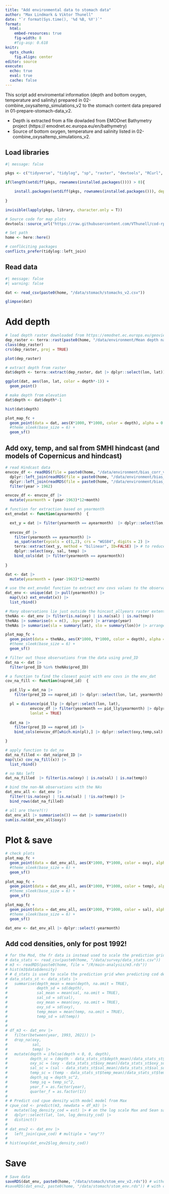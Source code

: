 ```yaml
---
title: "Add environmental data to stomach data"
author: "Max Lindmark & Viktor Thunell"
date: "`r format(Sys.time(), '%d %B, %Y')`"
format: 
  html:
    embed-resources: true
    fig-width: 8
    #fig-asp: 0.618
knitr: 
  opts_chunk:
    fig.align: center
editor: source
execute: 
  echo: true
  eval: true
  cache: false
---
```


This script add enviromental information (depth and bottom oxygen, temperature and salinity) prepared in 02-combine_oxysaltemp_simulations_v2 to the stomach content data prepared in 01-prepare-stomach-data_v2.

  * Depth is extracted from a file dowladed from EMODnet Bathymetry project (https:// emodnet.ec.europa.eu/en/bathymetry) 
  * Source of bottom oxygen, temperature and salinity listed in 02-combine_oxysaltemp_simulations_v2.


## Load libraries

```r
#| message: false

pkgs <- c("tidyverse", "tidylog", "sp", "raster", "devtools", "RCurl", "sdmTMB", "purrr", "terra", "ncdf4", "chron", "ncdf4", "tidyterra") 

if(length(setdiff(pkgs, rownames(installed.packages()))) > 0){

    install.packages(setdiff(pkgs, rownames(installed.packages())), dependencies = T)
 
}

invisible(lapply(pkgs, library, character.only = T))

# Source code for map plots
devtools::source_url("https://raw.githubusercontent.com/VThunell/cod-rpw/main/R/functions/map-plot.R")

# Set path
home <- here::here()

# conflöciting packages
conflicts_prefer(tidylog::left_join)
```

## Read data

```r
#| message: false
#| warning: false

dat <- read_csv(paste0(home, "/data/stomach/stomachs_v2.csv"))

glimpse(dat)
```

# Add depth

```r
# load depth raster downloaded from https://emodnet.ec.europa.eu/geoviewer/
dep_raster <- terra::rast(paste0(home, "/data/environment/Mean depth natural colour (with land).nc"))
class(dep_raster)
crs(dep_raster, proj = TRUE)

plot(dep_raster)

# extract depth from raster
dat$depth <- terra::extract(dep_raster, dat |> dplyr::select(lon, lat))$elevation

ggplot(dat, aes(lon, lat, color = depth*-1)) + 
  geom_point()

# make depth from elevation
dat$depth <- dat$depth*-1

hist(dat$depth)

plot_map_fc +
  geom_point(data = dat, aes(X*1000, Y*1000, color = depth), alpha = 0.5) +
  #theme_sleek(base_size = 6) + 
  geom_sf()

```

## Add oxy, temp, and sal from SMHI hindcast (and models of Copernicus and hindcast)

```r
# read Hindcast data
envcov_df <- readRDS(file = paste0(home, "/data/environment/bias_corr_vars_oxy.rds")) |>
  dplyr::left_join(readRDS(file = paste0(home, "/data/environment/bias_corr_vars_sal.rds"))) |>
  dplyr::left_join(readRDS(file = paste0(home, "/data/environment/bias_corr_vars_temp.rds"))) |>
  filter(year > 1962) 

envcov_df <- envcov_df |>
  mutate(yearmonth = (year-1963)*12+month)

# function for extraction based on yearmonth
ext_envdat <- function(ayearmonth)  {

  ext_y = dat |> filter(yearmonth == ayearmonth)  |> dplyr::select(lon, lat) # coords from the stomach data, can only be lon and lat for extract()
  
  envcov_df |>
    filter(yearmonth == ayearmonth) |>
    as_spatraster(xycols = c(1,2), crs = "WGS84", digits = 2) |>
    terra::extract(ext_y, method = "bilinear", ID=FALSE) |> # to reduce NaNs produced when points are outside raster extent (i.e. on land) 
    dplyr::select(oxy, sal, temp) |>
    bind_cols(dat |> filter(yearmonth == ayearmonth))
    
}

dat <- dat |>
  mutate(yearmonth = (year-1963)*12+month)

# use the ext_envdat function to extract env covs values to the observations fr hindcast
dat_env <- unique(dat |> pull(yearmonth)) |> 
  map(\(x) ext_envdat(x)) |>
  list_rbind()

# Many observations lie just outside the hincast_allyears raster extent causing NA values
theNAs <- dat_env |> filter(is.na(oxy) | is.na(sal) | is.na(temp))
theNAs |> summarise(n = n(), .by= year) |> arrange(year)
theNAs |> summarise(sla = summary(lat), slo = summary(lon))# |> arrange(year)

plot_map_fc +
  geom_point(data = theNAs, aes(X*1000, Y*1000, color = depth), alpha = 0.5) +
  #theme_sleek(base_size = 6) + 
  geom_sf()

# filter out those observations from the data using pred_ID
dat_na <- dat |> 
  filter(pred_ID %in% theNAs$pred_ID)

# a function to find the closest point with env covs in the env_dat
cov_na_fill <- function(napred_id)  {

  pid_lly = dat_na |> 
    filter(pred_ID == napred_id) |> dplyr::select(lon, lat, yearmonth) 

  pl = distance(pid_lly |> dplyr::select(lon, lat),
           envcov_df |> filter(yearmonth == pid_lly$yearmonth) |> dplyr::select(lon,lat),
           lonlat = TRUE)
  
  dat_na |> 
    filter(pred_ID == napred_id) |> 
    bind_cols(envcov_df[which.min(pl),] |> dplyr::select(oxy,temp,sal) )

}

# apply function to dat_na
dat_na_filled <- dat_na$pred_ID |>
map(\(x) cov_na_fill(x)) |>
  list_rbind() 

# no NAs left
dat_na_filled  |> filter(is.na(oxy) | is.na(sal) | is.na(temp))

# bind the non-NA observations with the NAs 
dat_env_all <- dat_env |> 
  filter(!is.na(oxy) | !is.na(sal) | !is.na(temp)) |>
  bind_rows(dat_na_filled)

# all are there?(!)
dat_env_all |> summarise(n()) == dat |> summarise(n())
sum(is.na(dat_env_all$oxy))
```

# Plot & save

```r
# check plots
plot_map_fc +
  geom_point(data = dat_env_all, aes(X*1000, Y*1000, color = oxy), alpha = 0.5) +
  #theme_sleek(base_size = 6) + 
  geom_sf() 
  
plot_map_fc +
  geom_point(data = dat_env_all, aes(X*1000, Y*1000, color = temp), alpha = 0.5) +
  #theme_sleek(base_size = 6) + 
  geom_sf() 

plot_map_fc +
  geom_point(data = dat_env_all, aes(X*1000, Y*1000, color = sal), alpha = 0.5) +
  #theme_sleek(base_size = 6) + 
  geom_sf() 

dat_env <- dat_env_all |> dplyr::select(-yearmonth)
```

## Add cod densities, only for post 1992!

```r

# for the Mod, the fr data is instead used to scale the prediction grid
# data_stats <- read_csv(paste0(home, "/data/survey/data_stats.csv")) 
# m3 <- readRDS(paste0(home, file = "/R/main-analysis/m3.rds"))
# hist(m3$data$density)
# # d_stats is used to scale the prediction grid when predicting cod densities
# data_stats_st <- data_stats |>
#   summarise(depth_mean = mean(depth, na.omit = TRUE),
#             depth_sd = sd(depth),
#             sal_mean = mean(sal, na.omit = TRUE),
#             sal_sd = sd(sal),
#             oxy_mean = mean(oxy, na.omit = TRUE),
#             oxy_sd = sd(oxy),
#             temp_mean = mean(temp, na.omit = TRUE),
#             temp_sd = sd(temp))
# 
# 
# df_m3 <- dat_env |>
#   filter(between(year, 1993, 2021)) |>
#   drop_na(oxy,
#           sal,
#           temp) |>
#   mutate(depth = ifelse(depth < 0, 0, depth),
#          depth_sc = (depth - data_stats_st$depth_mean)/data_stats_st$depth_sd,
#          oxy_sc = (oxy - data_stats_st$oxy_mean)/data_stats_st$oxy_sd,
#          sal_sc = (sal - data_stats_st$sal_mean)/data_stats_st$sal_sd,
#          temp_sc = (temp - data_stats_st$temp_mean)/data_stats_st$temp_sd,
#          depth_sq = depth_sc^2,
#          temp_sq = temp_sc^2,
#          year_f = as.factor(year),
#          quarter_f = as.factor(1))
# 
# # Predict cod cpue density with model model from Max  
# cpue_cod <- predict(m3, newdata = df_m3) |>
#   mutate(log_density_cod = est) |> # on the log scale Max and Sean says!
#   dplyr::select(lat, lon, log_density_cod) |>
#   distinct()
# 
# dat_env2 <- dat_env |>
#   left_join(cpue_cod) # multiple = "any"?? 
# 
# hist(exp(dat_env2$log_density_cod))
```

# Save
```r
# Save data
saveRDS(dat_env, paste0(home, "/data/stomach/stom_env_v2.rds")) # without cod densities
#saveRDS(dat_env2, paste0(home, "/data/stomach/stom_env.rds")) # with cod densities
```

